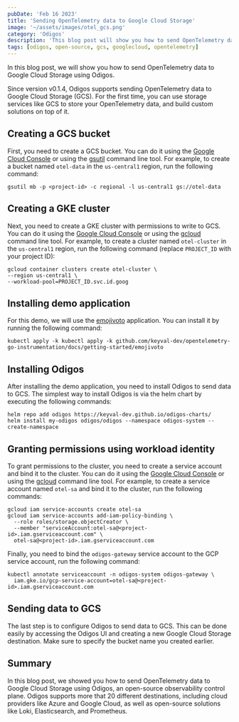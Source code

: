 ```yaml
---
pubDate: 'Feb 16 2023'
title: 'Sending OpenTelemetry data to Google Cloud Storage'
image: '~/assets/images/otel_gcs.png'
category: 'Odigos'
description: 'This blog post will show you how to send OpenTelemetry data to Google Cloud Storage using Odigos'
tags: [odigos, open-source, gcs, googlecloud, opentelemetry]
---
```


In this blog post, we will show you how to send OpenTelemetry data to Google Cloud Storage using Odigos.

Since version v0.1.4, Odigos supports sending OpenTelemetry data to Google Cloud Storage (GCS). For the first time, you can use storage services like GCS to store your OpenTelemetry data, and build custom solutions on top of it.

## Creating a GCS bucket

First, you need to create a GCS bucket. You can do it using the [Google Cloud Console](https://console.cloud.google.com/storage/browser) or using the [gsutil](https://cloud.google.com/storage/docs/gsutil) command line tool. For example, to create a bucket named `otel-data` in the `us-central1` region, run the following command:

```console
gsutil mb -p <project-id> -c regional -l us-central1 gs://otel-data
```

## Creating a GKE cluster

Next, you need to create a GKE cluster with permissions to write to GCS. You can do it using the [Google Cloud Console](https://console.cloud.google.com/kubernetes/list) or using the [gcloud](https://cloud.google.com/sdk/gcloud) command line tool. For example, to create a cluster named `otel-cluster` in the `us-central1` region, run the following command (replace `PROJECT_ID` with your project ID):

```console
gcloud container clusters create otel-cluster \
--region us-central1 \
--workload-pool=PROJECT_ID.svc.id.goog
```

## Installing demo application

For this demo, we will use the [emojivoto](https://github.com/BuoyantIO/emojivoto) application. You can install it by running the following command:

```console
kubectl apply -k kubectl apply -k github.com/keyval-dev/opentelemetry-go-instrumentation/docs/getting-started/emojivoto
```

## Installing Odigos 

After installing the demo application, you need to install Odigos to send data to GCS.
The simplest way to install Odigos is via the helm chart by executing the following commands:

```console
helm repo add odigos https://keyval-dev.github.io/odigos-charts/
helm install my-odigos odigos/odigos --namespace odigos-system --create-namespace
```

## Granting permissions using workload identity

To grant permissions to the cluster, you need to create a service account and bind it to the cluster. You can do it using the [Google Cloud Console](https://console.cloud.google.com/iam-admin/serviceaccounts) or using the [gcloud](https://cloud.google.com/sdk/gcloud) command line tool. For example, to create a service account named `otel-sa` and bind it to the cluster, run the following commands:

```console
gcloud iam service-accounts create otel-sa
gcloud iam service-accounts add-iam-policy-binding \
  --role roles/storage.objectCreator \
  --member "serviceAccount:otel-sa@<project-id>.iam.gserviceaccount.com" \
  otel-sa@<project-id>.iam.gserviceaccount.com
```

Finally, you need to bind the `odigos-gateway` service account to the GCP service account, run the following command:

```console
kubectl annotate serviceaccount -n odigos-system odigos-gateway \
  iam.gke.io/gcp-service-account=otel-sa@<project-id>.iam.gserviceaccount.com
```

## Sending data to GCS

The last step is to configure Odigos to send data to GCS. This can be done easily by accessing the Odigos UI and creating a new Google Cloud Storage destination. Make sure to specify the bucket name you created earlier.

## Summary

In this blog post, we showed you how to send OpenTelemetry data to Google Cloud Storage using Odigos, an open-source observability control plane. Odigos supports more that 20 different destinations, including cloud providers like Azure and Google Cloud, as well as open-source solutions like Loki, Elasticsearch, and Prometheus.